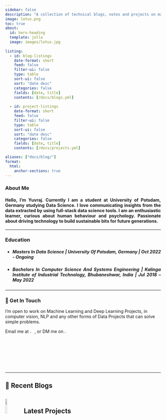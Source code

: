 ```yaml
---
sidebar: false
description: "A collection of technical blogs, notes and projects on machine learning and data science."
image: lotus.png
toc: true
about:
  id: hero-heading
  template: jolla
  image: images/lotus.jpg
  
listing:
  - id: blog-listings
    date-format: short
    feed: false
    filter-ui: false
    type: table
    sort-ui: false
    sort: "date desc"
    categories: false
    fields: [date, title]
    contents: [/docs/blogs.yml]
  
  - id: project-listings
    date-format: short
    feed: false
    filter-ui: false
    type: table
    sort-ui: false
    sort: "date desc"
    categories: false
    fields: [date, title]
    contents: [/docs/projects.yml]

aliases: ["docs/blog/"]
format:
  html:
    anchor-sections: true
---
```


### About Me
<h4 style="text-align: justify;">Hello, I'm Yuvraj. Currently I am a student at University of Potsdam, Germany studying Data Science. I love communicating insights from the data extracted by using full-stack data science tools. I am an enthusiastic learner, curious about human behaviour and psychology. Passionate about driving technology to build sustainable bits for future generations.</h4> 
---

### Education
* <h5 style="text-align: justify;"> Masters In Data Science | University Of Potsdam, Germany | Oct 2022 - Ongoing </h5>

* <h5 style="text-align: justify;"> Bachelors In Computer Science And Systems Engineering | Kalinga Institute of Industrial Technology, Bhubaneshwar, India | Jul 2018 – May 2022 </h5>

---

### 💼 Get In Touch

I'm open to work on Machine Learning and Deep Learning Projects, in computer vision, NLP and any other forms of Data Projects that can solve simple problems.

Email me at [![](./images/icon-gmail.png){width="3%"}](mailto:yuvraj.dhepe22@gmail.com), or DM me on [![](./images/icon-linkedin.png){width="3%"}](https://www.linkedin.com/in/yuvraj-shivaji-dhepe-22974919a/)

---

## 📮 Recent Blogs

::: {#blog-listings}
:::

## ![](./images/icon-collaborate.png){width="11%"} Latest Projects
::: {#project-listings}
:::
